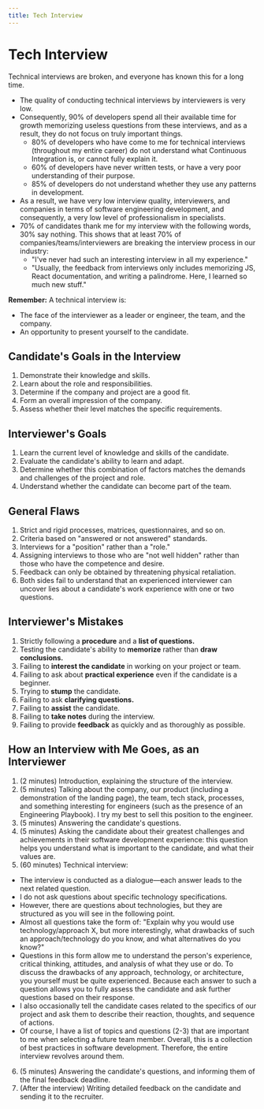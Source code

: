```yaml
---
title: Tech Interview
---
```


# Tech Interview

Technical interviews are broken, and everyone has known this for a long time.

- The quality of conducting technical interviews by interviewers is very low.
- Consequently, 90% of developers spend all their available time for growth memorizing useless questions from these interviews, and as a result, they do not focus on truly important things.
  - 80% of developers who have come to me for technical interviews (throughout my entire career) do not understand what Continuous Integration is, or cannot fully explain it.
  - 60% of developers have never written tests, or have a very poor understanding of their purpose.
  - 85% of developers do not understand whether they use any patterns in development.
- As a result, we have very low interview quality, interviewers, and companies in terms of software engineering development, and consequently, a very low level of professionalism in specialists.
- 70% of candidates thank me for my interview with the following words, 30% say nothing. This shows that at least 70% of companies/teams/interviewers are breaking the interview process in our industry:
  - "I've never had such an interesting interview in all my experience."
  - "Usually, the feedback from interviews only includes memorizing JS, React documentation, and writing a palindrome. Here, I learned so much new stuff."

**Remember:** A technical interview is:
- The face of the interviewer as a leader or engineer, the team, and the company.
- An opportunity to present yourself to the candidate.

## Candidate's Goals in the Interview

1. Demonstrate their knowledge and skills.
2. Learn about the role and responsibilities.
3. Determine if the company and project are a good fit.
4. Form an overall impression of the company.
5. Assess whether their level matches the specific requirements.

## Interviewer's Goals

1. Learn the current level of knowledge and skills of the candidate.
2. Evaluate the candidate's ability to learn and adapt.
3. Determine whether this combination of factors matches the demands and challenges of the project and role.
4. Understand whether the candidate can become part of the team.

## General Flaws

1. Strict and rigid processes, matrices, questionnaires, and so on.
2. Criteria based on "answered or not answered" standards.
3. Interviews for a "position" rather than a "role."
4. Assigning interviews to those who are "not well hidden" rather than those who have the competence and desire.
5. Feedback can only be obtained by threatening physical retaliation.
6. Both sides fail to understand that an experienced interviewer can uncover lies about a candidate's work experience with one or two questions.

## Interviewer's Mistakes

1. Strictly following a **procedure** and a **list of questions.**
2. Testing the candidate's ability to **memorize** rather than **draw conclusions.**
3. Failing to **interest the candidate** in working on your project or team.
4. Failing to ask about **practical experience** even if the candidate is a beginner.
5. Trying to **stump** the candidate.
6. Failing to ask **clarifying questions.**
7. Failing to **assist** the candidate.
8. Failing to **take notes** during the interview.
9. Failing to provide **feedback** as quickly and as thoroughly as possible.

## How an Interview with Me Goes, as an Interviewer

1. (2 minutes) Introduction, explaining the structure of the interview.
2. (5 minutes) Talking about the company, our product (including a demonstration of the landing page), the team, tech stack, processes, and something interesting for engineers (such as the presence of an Engineering Playbook). I try my best to sell this position to the engineer.
3. (5 minutes) Answering the candidate's questions.
4. (5 minutes) Asking the candidate about their greatest challenges and achievements in their software development experience: this question helps you understand what is important to the candidate, and what their values are.
5. (60 minutes) Technical interview:
  -  The interview is conducted as a dialogue—each answer leads to the next related question.
  -  I do not ask questions about specific technology specifications.
  - However, there are questions about technologies, but they are structured as you will see in the following point.
  - Almost all questions take the form of: "Explain why you would use technology/approach X, but more interestingly, what drawbacks of such an approach/technology do you know, and what alternatives do you know?"
  -  Questions in this form allow me to understand the person's experience, critical thinking, attitudes, and analysis of what they use or do. To discuss the drawbacks of any approach, technology, or architecture, you yourself must be quite experienced. Because each answer to such a question allows you to fully assess the candidate and ask further questions based on their response.
  - I also occasionally tell the candidate cases related to the specifics of our project and ask them to describe their reaction, thoughts, and sequence of actions.
  - Of course, I have a list of topics and questions (2-3) that are important to me when selecting a future team member. Overall, this is a collection of best practices in software development. Therefore, the entire interview revolves around them.
6. (5 minutes) Answering the candidate's questions, and informing them of the final feedback deadline.
7. (After the interview) Writing detailed feedback on the candidate and sending it to the recruiter.
